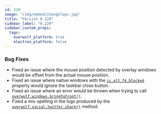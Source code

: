 ```yaml
---
id: 220
image: "/img/embed/changelogs.jpg"
title: "Version 0.220"
sidebar_label: "0.220"
sidebar_custom_props:
  tags:
    overwolf_platform: true
    electron_platform: false
---
```


### Bug Fixes

- Fixed an issue where the mouse position detected by overlay windows would be offset from the actual mouse position.
- Fixed an issue where native windows with the [`is_alt_f4_blocked`](/api/manifest#is_alt_f4_blocked) property would ignore the taskbar close button.
- Fixed an issue where an error would be thrown when trying to call [`overwolf.windows.bringToFront()`](/api/windows#bringtofrontwindowid-callback).
- Fixed a mis-spelling in the logs produced by the [`overwolf.social.twitter.share()`](/api/deprecated/twitter#sharetwittershareparameters-callback) method.